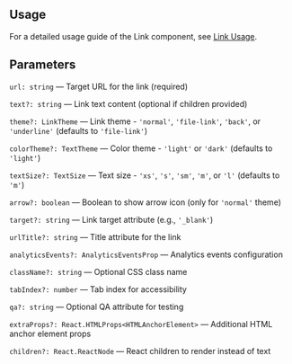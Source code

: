

<Meta of={LinkStories} />
<StoryTemplate>

## Usage

For a detailed usage guide of the Link component, see [Link Usage](https://github.com/gravity-ui/page-constructor/blob/main/memory-bank/usage/link.md).

## Parameters

`url: string` — Target URL for the link (required)

`text?: string` — Link text content (optional if children provided)

`theme?: LinkTheme` — Link theme - `'normal'`, `'file-link'`, `'back'`, or `'underline'` (defaults to `'file-link'`)

`colorTheme?: TextTheme` — Color theme - `'light'` or `'dark'` (defaults to `'light'`)

`textSize?: TextSize` — Text size - `'xs'`, `'s'`, `'sm'`, `'m'`, or `'l'` (defaults to `'m'`)

`arrow?: boolean` — Boolean to show arrow icon (only for `'normal'` theme)

`target?: string` — Link target attribute (e.g., `'_blank'`)

`urlTitle?: string` — Title attribute for the link

`analyticsEvents?: AnalyticsEventsProp` — Analytics events configuration

`className?: string` — Optional CSS class name

`tabIndex?: number` — Tab index for accessibility

`qa?: string` — Optional QA attribute for testing

`extraProps?: React.HTMLProps<HTMLAnchorElement>` — Additional HTML anchor element props

`children?: React.ReactNode` — React children to render instead of text

</StoryTemplate>
